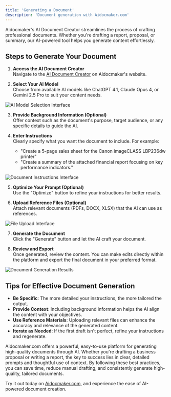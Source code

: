 ```yaml
---
title: 'Generating a Document'
description: 'Document generation with Aidocmaker.com'
---
```


Aidocmaker's AI Document Creator streamlines the process of crafting professional documents. Whether you're drafting a report, proposal, or summary, our AI-powered tool helps you generate content effortlessly.

## Steps to Generate Your Document

1. **Access the AI Document Creator**  
  Navigate to the [AI Document Creator](https://www.aidocmaker.com/g0/file) on Aidocmaker's website.

2. **Select Your AI Model**  
  Choose from available AI models like ChatGPT 4.1, Claude Opus 4, or Gemini 2.5 Pro to suit your content needs.

<img src="/getting-started/images/generate_document_models.png" alt="AI Model Selection Interface" className="rounded-2xl" />

3. **Provide Background Information (Optional)**  
  Offer context such as the document's purpose, target audience, or any specific details to guide the AI.

4. **Enter Instructions**  
  Clearly specify what you want the document to include. For example:
    - "Create a 5-page sales sheet for the Canon imageCLASS LBP236dw printer"
    - "Create a summary of the attached financial report focusing on key performance indicators."

<img src="/getting-started/images/generate_document_instructions.png" alt="Document Instructions Interface" className="rounded-2xl" />

5. **Optimize Your Prompt (Optional)**  
  Use the "Optimize" button to refine your instructions for better results.

6. **Upload Reference Files (Optional)**  
  Attach relevant documents (PDFs, DOCX, XLSX) that the AI can use as references.

<img src="/getting-started/images/generate_document_imports.png" alt="File Upload Interface" className="rounded-2xl" />

7. **Generate the Document**  
  Click the "Generate" button and let the AI craft your document.

8. **Review and Export**  
  Once generated, review the content. You can make edits directly within the platform and export the final document in your preferred format.

<img src="/getting-started/images/generate_document_results.png" alt="Document Generation Results" className="rounded-2xl" />

## Tips for Effective Document Generation

- **Be Specific**: The more detailed your instructions, the more tailored the output.
- **Provide Context**: Including background information helps the AI align the content with your objectives.
- **Use Reference Materials**: Uploading relevant files can enhance the accuracy and relevance of the generated content.
- **Iterate as Needed**: If the first draft isn't perfect, refine your instructions and regenerate.

Aidocmaker.com offers a powerful, easy-to-use platform for generating high-quality documents through AI. Whether you're drafting a business proposal or writing a report, the key to success lies in clear, detailed prompts and thoughtful use of context. By following these best practices, you can save time, reduce manual drafting, and consistently generate high-quality, tailored documents.

Try it out today on [Aidocmaker.com](https://www.aidocmaker.com), and experience the ease of AI-powered document creation.
